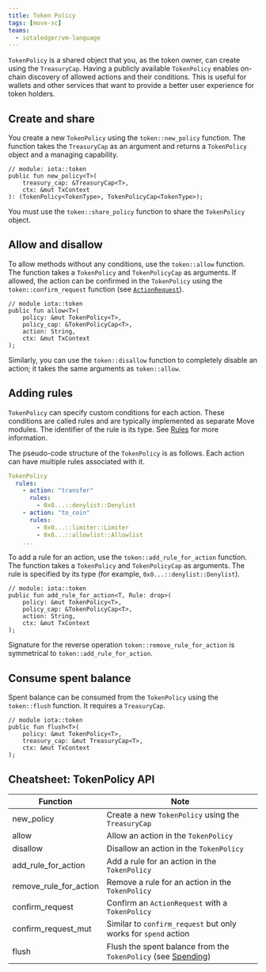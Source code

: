 ```yaml
---
title: Token Policy
tags: [move-sc]
teams:
  - iotaledger/vm-language
---
```



`TokenPolicy` is a shared object that you, as the token owner, can create using the `TreasuryCap`. Having a publicly available `TokenPolicy` enables on-chain discovery of allowed actions and their conditions. This is useful for wallets and other services that want to provide a better user experience for token holders.

## Create and share

You create a new `TokenPolicy` using the `token::new_policy` function. The function takes the `TreasuryCap` as an argument and returns a `TokenPolicy` object and a managing capability.

```move
// module: iota::token
public fun new_policy<T>(
    treasury_cap: &TreasuryCap<T>,
    ctx: &mut TxContext
): (TokenPolicy<TokenType>, TokenPolicyCap<TokenType>);
```

You must use the `token::share_policy` function to share the `TokenPolicy` object.

## Allow and disallow

To allow methods without any conditions, use the `token::allow` function. The function takes a `TokenPolicy` and `TokenPolicyCap` as arguments. If allowed, the action can be confirmed in the `TokenPolicy` using the `token::confirm_request` function (see [`ActionRequest`](action-request.mdx#confirming-with-tokenpolicy)).

```move
// module iota::token
public fun allow<T>(
    policy: &mut TokenPolicy<T>,
    policy_cap: &TokenPolicyCap<T>,
    action: String,
    ctx: &mut TxContext
);
```

Similarly, you can use the `token::disallow` function to completely disable an action; it takes the same arguments as `token::allow`.

## Adding rules

`TokenPolicy` can specify custom conditions for each action. These conditions are called rules and are typically implemented as separate Move modules. The identifier of the rule is its type. See [Rules](rules.mdx) for more information.

The pseudo-code structure of the `TokenPolicy` is as follows. Each action can have multiple rules associated with it.

```yaml
TokenPolicy
  rules:
    - action: "transfer"
      rules:
        - 0x0...::denylist::Denylist
    - action: "to_coin"
      rules:
        - 0x0...::limiter::Limiter
        - 0x0...::allowlist::Allowlist
    ...
```

To add a rule for an action, use the `token::add_rule_for_action` function. The function takes a `TokenPolicy` and `TokenPolicyCap` as arguments. The rule is specified by its type (for example, `0x0...::denylist::Denylist`).

```move
// module: iota::token
public fun add_rule_for_action<T, Rule: drop>(
    policy: &mut TokenPolicy<T>,
    policy_cap: &TokenPolicyCap<T>,
    action: String,
    ctx: &mut TxContext
);
```

Signature for the reverse operation `token::remove_rule_for_action` is symmetrical to `token::add_rule_for_action`.

## Consume spent balance

Spent balance can be consumed from the `TokenPolicy` using the `token::flush` function. It requires a `TreasuryCap`.

```move
// module iota::token
public fun flush<T>(
    policy: &mut TokenPolicy<T>,
    treasury_cap: &mut TreasuryCap<T>,
    ctx: &mut TxContext
);
```

## Cheatsheet: TokenPolicy API

| Function                    | Note                                                                 |
|-----------------------------|----------------------------------------------------------------------|
| new_policy                  | Create a new `TokenPolicy` using the `TreasuryCap`                       |
| allow                       | Allow an action in the `TokenPolicy`                                   |
| disallow                    | Disallow an action in the `TokenPolicy`                                |
| add_rule_for_action         | Add a rule for an action in the `TokenPolicy`                          |
| remove_rule_for_action      | Remove a rule for an action in the `TokenPolicy`                       |
| confirm_request             | Confirm an `ActionRequest` with a `TokenPolicy`                          |
| confirm_request_mut         | Similar to `confirm_request` but only works for `spend` action       |
| flush                       | Flush the spent balance from the `TokenPolicy` (see [Spending](spending.mdx)) |

<Quiz questions={questions} />